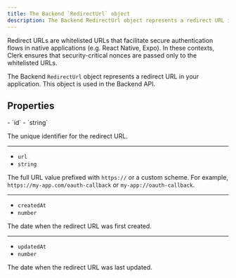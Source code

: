 ```yaml
---
title: The Backend `RedirectUrl` object
description: The Backend RedirectUrl object represents a redirect URL in your application. This object is used in the Backend API.
---
```


Redirect URLs are whitelisted URLs that facilitate secure authentication flows in native applications (e.g. React Native, Expo). In these contexts, Clerk ensures that security-critical nonces are passed only to the whitelisted URLs.

The Backend `RedirectUrl` object represents a redirect URL in your application. This object is used in the Backend API.

## Properties

<Properties>
  - `id`
  - `string`

  The unique identifier for the redirect URL.

  ---

  - `url`
  - `string`

  The full URL value prefixed with `https://` or a custom scheme. For example, `https://my-app.com/oauth-callback` or `my-app://oauth-callback`.

  ---

  - `createdAt`
  - `number`

  The date when the redirect URL was first created.

  ---

  - `updatedAt`
  - `number`

  The date when the redirect URL was last updated.
</Properties>
